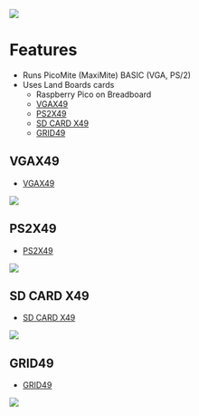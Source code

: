 <img src="http://land-boards.com/blwiki/images/7/73/PicoMite_Proto_P18159_720px.jpg"></img>

= Features =
* Runs PicoMite (MaxiMite) BASIC (VGA, PS/2)
* Uses Land Boards cards
** Raspberry Pico on Breadboard
** [http://land-boards.com/blwiki/index.php?title=VGAX49 VGAX49]
** [http://land-boards.com/blwiki/index.php?title=PS2X49 PS2X49]
** [http://land-boards.com/blwiki/index.php?title=SD_CARD_X49 SD CARD X49]
** [http://land-boards.com/blwiki/index.php?title=GRID49 GRID49]

== VGAX49 ==

* [http://land-boards.com/blwiki/index.php?title=VGAX49 VGAX49]

<img src="http://land-boards.com/blwiki/images/7/7b/VGAX49_P901-cropped-720px.jpg"></img>

== PS2X49 ==

* [http://land-boards.com/blwiki/index.php?title=PS2X49 PS2X49]

<img src="http://land-boards.com/blwiki/images/6/64/PS2X49_P897_cropped_512pxV.jpg"></img>

== SD CARD X49 ==

* [http://land-boards.com/blwiki/index.php?title=SD_CARD_X49 SD CARD X49]

<img src="http://land-boards.com/blwiki/images/e/ea/SDCARDX49_P935_cropped-512px.jpg"></img>

== GRID49 ==

* [http://land-boards.com/blwiki/index.php?title=GRID49 GRID49]

<img src="http://land-boards.com/blwiki/images/7/7e/GRID49_AUDIO.png"></img>
